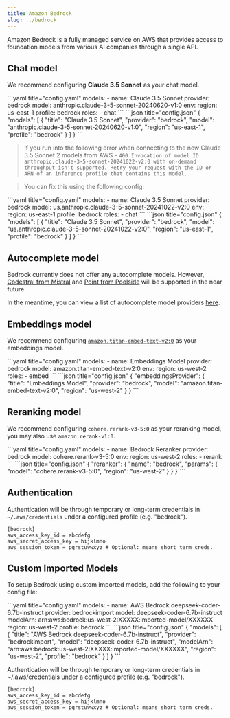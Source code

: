 ```yaml
---
title: Amazon Bedrock
slug: ../bedrock
---
```



Amazon Bedrock is a fully managed service on AWS that provides access to foundation models from various AI companies through a single API.

## Chat model

We recommend configuring **Claude 3.5 Sonnet** as your chat model.

<Tabs groupId="config-example">
  <TabItem value="yaml" label="YAML">
  ```yaml title="config.yaml"
  models:
    - name: Claude 3.5 Sonnet
      provider: bedrock
      model: anthropic.claude-3-5-sonnet-20240620-v1:0
      env:
        region: us-east-1
        profile: bedrock
      roles:
        - chat
  ```
  </TabItem>
  <TabItem value="json" label="JSON">
  ```json title="config.json"
  {
    "models": [
      {
        "title": "Claude 3.5 Sonnet", 
        "provider": "bedrock",
        "model": "anthropic.claude-3-5-sonnet-20240620-v1:0",
        "region": "us-east-1",
        "profile": "bedrock"
      }
    ]
  }
  ```
  </TabItem>
</Tabs>

> If you run into the following error when connecting to the new Claude 3.5 Sonnet 2 models from AWS - `400 Invocation of model ID anthropic.claude-3-5-sonnet-20241022-v2:0 with on-demand throughput isn't supported. Retry your request with the ID or ARN of an inference profile that contains this model.`

> You can fix this using the following config:

<Tabs groupId="config-example">
  <TabItem value="yaml" label="YAML">
  ```yaml title="config.yaml"
  models:
    - name: Claude 3.5 Sonnet
      provider: bedrock
      model: us.anthropic.claude-3-5-sonnet-20241022-v2:0
      env:
        region: us-east-1
        profile: bedrock
      roles:
        - chat
  ```
  </TabItem>
  <TabItem value="json" label="JSON">
  ```json title="config.json"
  {
    "models": [
      {
        "title": "Claude 3.5 Sonnet",
        "provider": "bedrock",
        "model": "us.anthropic.claude-3-5-sonnet-20241022-v2:0",
        "region": "us-east-1",
        "profile": "bedrock"
      }
    ]
  }
  ```
  </TabItem>
</Tabs>

## Autocomplete model

Bedrock currently does not offer any autocomplete models. However, [Codestral from Mistral](https://mistral.ai/news/codestral-2501/) and [Point from Poolside](https://aws.amazon.com/bedrock/poolside/) will be supported in the near future.

In the meantime, you can view a list of autocomplete model providers [here](../../model-roles/autocomplete.md).

## Embeddings model

We recommend configuring [`amazon.titan-embed-text-v2:0`](https://docs.aws.amazon.com/bedrock/latest/devguide/models.html#amazon.titan-embed-text-v2-0) as your embeddings model.

<Tabs groupId="config-example">
  <TabItem value="yaml" label="YAML">
  ```yaml title="config.yaml"
  models:
    - name: Embeddings Model
      provider: bedrock
      model: amazon.titan-embed-text-v2:0
      env:
        region: us-west-2
      roles:
        - embed
  ```
  </TabItem>
  <TabItem value="json" label="JSON">
  ```json title="config.json"
  {
    "embeddingsProvider": {
      "title": "Embeddings Model",
      "provider": "bedrock",
      "model": "amazon.titan-embed-text-v2:0",
      "region": "us-west-2"
    }
  }
  ```
  </TabItem>
</Tabs>

## Reranking model

We recommend configuring `cohere.rerank-v3-5:0` as your reranking model, you may also use `amazon.rerank-v1:0`.

<Tabs groupId="config-example">
  <TabItem value="yaml" label="YAML">
  ```yaml title="config.yaml"
  models:
    - name: Bedrock Reranker
      provider: bedrock
      model: cohere.rerank-v3-5:0
      env:
        region: us-west-2
      roles:
        - rerank
  ```
  </TabItem>
  <TabItem value="json" label="JSON">
  ```json title="config.json"
  {
    "reranker": {
      "name": "bedrock",
      "params": {
        "model": "cohere.rerank-v3-5:0",
        "region": "us-west-2"
      }
    }
  }
  ```
  </TabItem>
</Tabs>

## Authentication

Authentication will be through temporary or long-term credentials in
`~/.aws/credentials` under a configured profile (e.g. "bedrock").

```title="~/.aws/credentials
[bedrock]
aws_access_key_id = abcdefg
aws_secret_access_key = hijklmno
aws_session_token = pqrstuvwxyz # Optional: means short term creds.
```

## Custom Imported Models

To setup Bedrock using custom imported models, add the following to your config file:

<Tabs groupId="config-example">
  <TabItem value="yaml" label="YAML">
  ```yaml title="config.yaml"
  models:
    - name: AWS Bedrock deepseek-coder-6.7b-instruct
      provider: bedrockimport
      model: deepseek-coder-6.7b-instruct
      modelArn: arn:aws:bedrock:us-west-2:XXXXX:imported-model/XXXXXX
      region: us-west-2
      profile: bedrock
  ```
  </TabItem>
  <TabItem value="json" label="JSON">
  ```json title="config.json"
  {
    "models": [
      {
        "title": "AWS Bedrock deepseek-coder-6.7b-instruct",
        "provider": "bedrockimport",
        "model": "deepseek-coder-6.7b-instruct",
        "modelArn": "arn:aws:bedrock:us-west-2:XXXXX:imported-model/XXXXXX", 
        "region": "us-west-2",
        "profile": "bedrock"
      }
    ]
  }
  ```
  </TabItem>
</Tabs>

Authentication will be through temporary or long-term credentials in
~/.aws/credentials under a configured profile (e.g. "bedrock").

```title="~/.aws/credentials
[bedrock]
aws_access_key_id = abcdefg
aws_secret_access_key = hijklmno
aws_session_token = pqrstuvwxyz # Optional: means short term creds.
```

